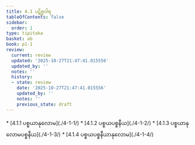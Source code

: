 ```yaml
---
title: 4.1 ပဋိစ္စဝါရ
tableOfContents: false
sidebar:
  order: 1
type: tipitaka
basket: ab
book: p1-1
review:
  current: review
  updated: '2025-10-27T21:47:41.015556'
  updated_by: ''
  notes: ''
  history:
  - state: review
    date: '2025-10-27T21:47:41.015556'
    updated_by: ''
    notes: ''
    previous_state: draft
---
```



<ReviewStatus review={frontmatter.review} showDetails={true} />

<HypothesisAnnotation frontmatter={frontmatter} />

<DynamicBreadcrumb />



<TableOfContents book="p1-1" section="4.1">
* [4.1.1 ပစ္စယာနုလောမ](./4-1-1/)
* [4.1.2 ပစ္စယပစ္စနီယ](./4-1-2/)
* [4.1.3 ပစ္စယာနုလောမပစ္စနီယ](./4-1-3/)
* [4.1.4 ပစ္စယပစ္စနီယာနုလောမ](./4-1-4/)
</TableOfContents>